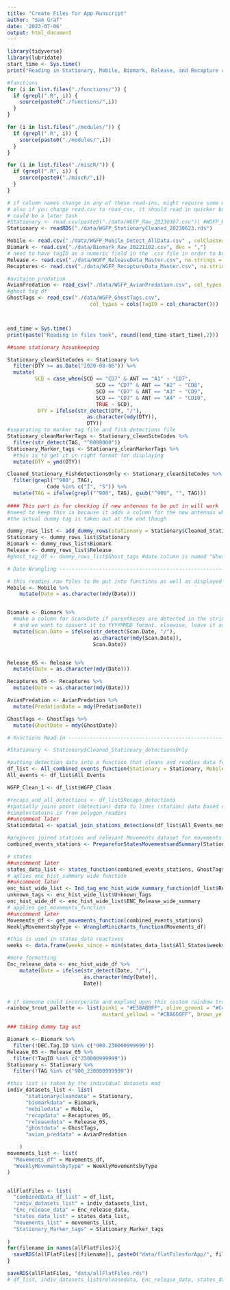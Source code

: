 ```yaml
---
title: "Create Files for App Runscript"
author: "Sam Graf"
date: '2023-07-06'
output: html_document
---
```


```r
library(tidyverse) 
library(lubridate)
start_time <- Sys.time()
print("Reading in Stationary, Mobile, Biomark, Release, and Recapture csv files.")

#functions
for (i in list.files("./functions/")) {
  if (grepl(".R", i)) {
    source(paste0("./functions/",i))
  }
}

for (i in list.files("./modules/")) {
  if (grepl(".R", i)) {
    source(paste0("./modules/",i))
  }
}

for (i in list.files("./miscR/")) {
  if (grepl(".R", i)) {
    source(paste0("./miscR/",i))
  }
}

# if column names change in any of these read-ins, might require some modification to code to get them to combine
# also if you change read.csv to read_csv, it should read in quicker but column names will change
# could be a later task
#Stationary <- read.csv(paste0("./data/WGFP_Raw_20230307.csv")) #WGFP_Raw_20211130.csv WGFP_Raw_20220110_cf6.csv
Stationary <- readRDS("./data/WGFP_StationaryCleaned_20230623.rds")

Mobile <- read.csv("./data/WGFP_Mobile_Detect_AllData.csv" , colClasses= c(rep("character",14), rep("numeric", 4), rep("character", 3)))
Biomark <- read.csv("./data/Biomark_Raw_20221102.csv", dec = ",") 
# need to have tagID as a numeric field in the .csv file in order to be read in correctly as opposed to 2.3E+11 
Release <- read.csv("./data/WGFP_ReleaseData_Master.csv", na.strings = c(""," ","NA"), colClasses=c(rep("character",8), "numeric", "numeric",rep("character",8) ))
Recaptures <- read.csv("./data/WGFP_RecaptureData_Master.csv", na.strings = c(""," ","NA"), colClasses = c(rep("character", 9), rep("numeric", 2), rep("character", 8)))

#avitaion predation
AvianPredation <- read_csv("./data/WGFP_AvianPredation.csv", col_types = cols(TagID = col_character(),Comments = col_character()))
#ghost tag df
GhostTags <- read_csv("./data/WGFP_GhostTags.csv", 
                           col_types = cols(TagID = col_character()))



end_time = Sys.time()
print(paste("Reading in files took", round((end_time-start_time),2)))
```


```r
##some stationary hosuekeeping

Stationary_cleanSiteCodes <- Stationary %>%
  filter(DTY >= as.Date("2020-08-06")) %>%
  mutate(
         SCD = case_when(SCD == "CD7" & ANT == "A1" ~ "CD7",
                             SCD == "CD7" & ANT == "A2" ~ "CD8",
                             SCD == "CD7" & ANT == "A3" ~ "CD9",
                             SCD == "CD7" & ANT == "A4" ~ "CD10",
                             TRUE ~ SCD),
          DTY = ifelse(str_detect(DTY, "/"), 
                          as.character(mdy(DTY)), 
                          DTY))
#separating to marker tag file and fish detections file
Stationary_cleanMarkerTags <- Stationary_cleanSiteCodes %>%
  filter(str_detect(TAG, "^0000000"))
Stationary_Marker_tags <- Stationary_cleanMarkerTags %>%
  #this is to get it in right format for displaying
  mutate(DTY = ymd(DTY))

Cleaned_Stationary_FishdetectionsOnly <- Stationary_cleanSiteCodes %>%
  filter(grepl("^900", TAG),
             Code %in% c("I", "S")) %>% 
  mutate(TAG = ifelse(grepl("^900", TAG), gsub("^900", "", TAG)))
      
#### This part is for checking if new antennas to be put in will work
#neeed to keep this in because it adds a column for the new antennas which sets up the enc_hist_wide_list for the new antennas
#the actual dummy tag is taken out at the end though

dummy_rows_list <- add_dummy_rows(stationary = Stationary$Cleaned_Stationary_detectionsOnly, biomark = Biomark, release1 = Release)
Stationary <- dummy_rows_list$Stationary
Biomark <- dummy_rows_list$Biomark
Release <- dummy_rows_list$Release
#ghost_tag_df <- dummy_rows_list$Ghost_tags #date column is named "Ghost_date" and is a date type

# Date Wrangling ----------------------------------------------------------

# this readies raw files to be put into functions as well as displayed on Indivudal Datasets Page
Mobile <- Mobile %>%
    mutate(Date = as.character(mdy(Date)))


Biomark <- Biomark %>%
  #make a column for Scan>Date if parentheses are detected in the string, that means the format is in mdy 
  # and we want to convert it to YYYYMMDD format. elsewise, leave it as is
  mutate(Scan.Date = ifelse(str_detect(Scan.Date, "/"), 
                            as.character(mdy(Scan.Date)), 
                            Scan.Date))


Release_05 <- Release %>%
  mutate(Date = as.character(mdy(Date)))

Recaptures_05 <- Recaptures %>%
  mutate(Date = as.character(mdy(Date)))

AvianPredation <- AvianPredation %>%
  mutate(PredationDate = mdy(PredationDate))

GhostTags <- GhostTags %>%
  mutate(GhostDate = mdy(GhostDate)) 

# Functions Read-in -------------------------------------------------------

#Stationary <- Stationary$Cleaned_Stationary_detectionsOnly

#putting detection data into a function that cleans and readies data for wrangling, display, filtering, mapping, plotting
df_list <- All_combined_events_function(Stationary = Stationary, Mobile = Mobile, Release = Release, Biomark = Biomark, Recaptures = Recaptures)
All_events <- df_list$All_Events

WGFP_Clean_1 <- df_list$WGFP_Clean

#recaps_and_all_detections <- df_list$Recaps_detections
#spatially joins point (detection) data to lines (station) data based on nearest feature. 
#simplestatoins is from polygon_readins
##uncomment later
Stationdata1 <- spatial_join_stations_detections(df_list$All_Events_most_relevant, simple_stations2)

#prepares joined stations and relevant Movements dataset for movements summaries and states
combined_events_stations <- PrepareforStatesMovementsandSummary(Stationdata1)

# states
##uncomment later
states_data_list <- states_function(combined_events_stations, GhostTags, AvianPredation)
# aplies enc_hist_summary wide function
##uncomment later
enc_hist_wide_list <- Ind_tag_enc_hist_wide_summary_function(df_list$Recaps_detections, Release_05, combined_events_stations, states_data_list$States_summarized)
unknown_tags <- enc_hist_wide_list$Unknown_Tags
enc_hist_wide_df <- enc_hist_wide_list$ENC_Release_wide_summary
# applies get_movements_function
##uncomment later
Movements_df <- get_movements_function(combined_events_stations)
WeeklyMovementsbyType <- WrangleMinicharts_function(Movements_df)

#this is used in states_data reactives
weeks <- data.frame(weeks_since = min(states_data_list$All_States$weeks_since):max(states_data_list$All_States$weeks_since))

#more formatting
Enc_release_data <- enc_hist_wide_df %>%
    mutate(Date = ifelse(str_detect(Date, "/"),
                         as.character(mdy(Date)),
                         Date))


# if someone could incorporate and expland upon this custom rainbow trout color pallette I made that would be great                    
rainbow_trout_pallette <- list(pink1 = "#E3BABBFF", olive_green1 = "#C4CFBFFF", dark_olive_green1 = "#81754EFF",
                               mustard_yellow1 = "#CBA660FF", brown_yellow = "#86551CFF" )

### taking dummy tag out

Biomark <- Biomark %>%
  filter(!DEC.Tag.ID %in% c("900.230000999999"))
Release_05 <- Release_05 %>%
  filter(!TagID %in% c("230000999999"))
Stationary <- Stationary %>%
  filter(!TAG %in% c("900_230000999999"))

#this list is taken by the individual datasets mod
indiv_datasets_list <- list(
      "stationarycleandata" = Stationary,
      "biomarkdata" = Biomark,
      "mobiledata" = Mobile,
      "recapdata" = Recaptures_05,
      "releasedata" = Release_05,
      "ghostdata" = GhostTags,
      "avian_preddata" = AvianPredation

    )
movements_list <- list(
  "Movements_df" = Movements_df,
  "WeeklyMovementsbyType" = WeeklyMovementsbyType
)


allFlatFiles <- list(
  "combinedData_df_list" = df_list, 
  "indiv_datasets_list" = indiv_datasets_list, 
  "Enc_release_data" = Enc_release_data, 
  "states_data_list" = states_data_list,
  "movements_list" = movements_list,
  "Stationary_Marker_tags" = Stationary_Marker_tags
  
)
for(filename in names(allFlatFiles)){
  saveRDS(allFlatFiles[[filename]], paste0("data/flatFilesforApp/", filename, ".rds") )
}

saveRDS(allFlatFiles, "data/allFlatFiles.rds")
# df_list, indiv_datasets_list$releasedata, Enc_release_data, states_data_list, Movements_df, WeeklyMovementsbyType, Marker_Tags, Release_05, Recaptures_05, unknown_tags, weeks

```
